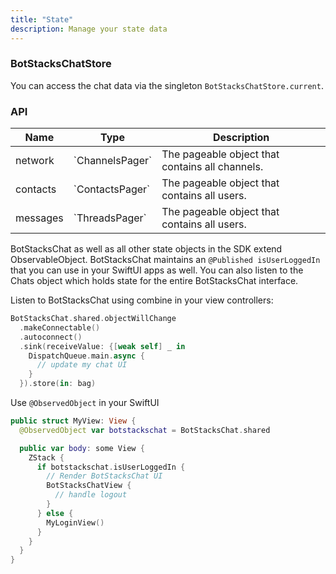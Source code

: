 ```yaml
---
title: "State"
description: Manage your state data
---
```


### BotStacksChatStore

You can access the chat data via the singleton `BotStacksChatStore.current`.

### API

<table>
  <thead>
    <tr>
      <th>Name</th>
      <th>Type</th>
      <th>Description</th>
    </tr>
  </thead>
  <tbody>
    <tr>
      <td>network</td>
      <td>`ChannelsPager`</td>
      <td>The pageable object that contains all channels.</td>
    </tr>
    <tr>
      <td>contacts</td>
      <td>`ContactsPager`</td>
      <td>The pageable object that contains all users.</td>
    </tr>
    <tr>
      <td>messages</td>
      <td>`ThreadsPager`</td>
      <td>The pageable object that contains all users.</td>
    </tr>
  </tbody>
</table>

BotStacksChat as well as all other state objects in the SDK extend ObservableObject.
BotStacksChat maintains an `@Published isUserLoggedIn` that you can use in your SwiftUI apps as well.
You can also listen to the Chats object which holds state for the entire BotStacksChat interface.

Listen to BotStacksChat using combine in your view controllers:

```Swift
BotStacksChat.shared.objectWillChange
  .makeConnectable()
  .autoconnect()
  .sink(receiveValue: {[weak self] _ in
    DispatchQueue.main.async {
      // update my chat UI
    }
  }).store(in: bag)
```

Use `@ObservedObject` in your SwiftUI

```Swift
public struct MyView: View {
  @ObservedObject var botstackschat = BotStacksChat.shared

  public var body: some View {
    ZStack {
      if botstackschat.isUserLoggedIn {
        // Render BotStacksChat UI
        BotStacksChatView {
          // handle logout
        }
      } else {
        MyLoginView()
      }
    }
  }
}
```
